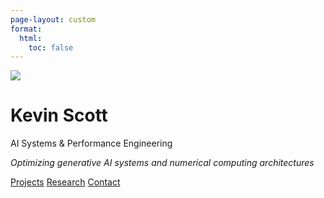 ```yaml
---
page-layout: custom
format:
  html:
    toc: false
---
```


::: {.hero-container}
::: {.hero-content}
![](chip-min.png){.hero-image}

# Kevin Scott

AI Systems & Performance Engineering

*Optimizing generative AI systems and numerical computing architectures*

::: {.hero-links}
[Projects](projects.qmd) [Research](blog.qmd) [Contact](contact.qmd)
:::
:::
:::